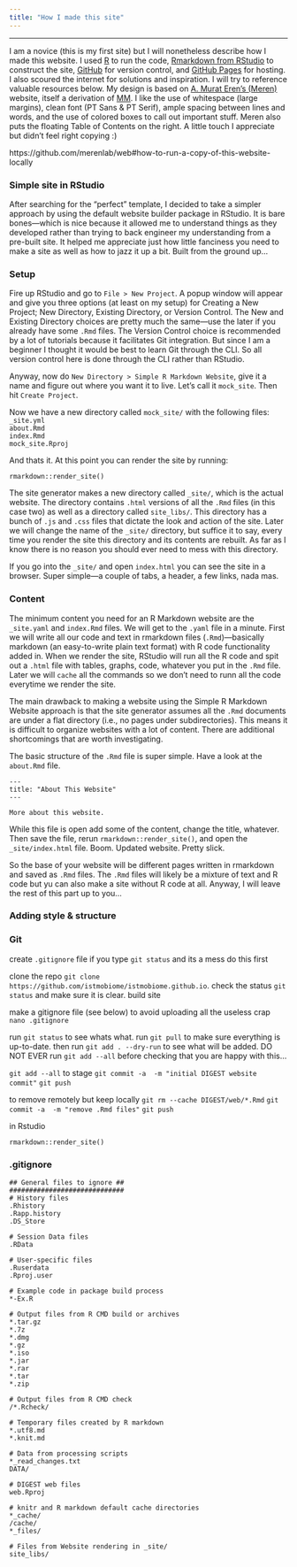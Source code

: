 ```yaml
---
title: "How I made this site"
---
```


***

I am a novice (this is my first site) but I will nonetheless describe how I made this website. I used [R](https://www.r-project.org) to run the code, [Rmarkdown from RStudio](https://rmarkdown.rstudio.com/) to construct the site, [GitHub](https://github.com/) for version control, and [GitHub Pages](https://pages.github.com/) for hosting. I also scoured the internet for solutions and inspiration. I will try to reference valuable resources below. My design  is based on [A. Murat Eren's (Meren)](http://merenlab.org/) website, itself a derivation of [MM](http://mademistakes.com/minimal-mistakes/). I like the use of whitespace (large margins), clean font (PT Sans & PT Serif), ample spacing between lines and words, and the use of colored boxes to call out important stuff. Meren also puts the floating Table of Contents on the right. A little touch I appreciate but didn't feel right copying :)

https://github.com/merenlab/web#how-to-run-a-copy-of-this-website-locally

### Simple site in RStudio

After searching for the "perfect"  template, I decided to take a simpler approach by using the default website builder package in RStudio. It is bare bones---which is nice because it allowed me to understand things as they developed rather than trying to back engineer my understanding from a pre-built site. It helped me appreciate just how little fanciness you need to make a site as well as how to jazz it up a bit. Built from the ground up...

### Setup

Fire up RStudio and go to `File > New Project`. A popup window will appear and give you three options (at least on my setup) for Creating a New Project; New Directory, Existing Directory, or Version Control. The New and Existing Directory choices are pretty much the same---use the later if you already have some `.Rmd` files. The Version Control choice is recommended by a lot of tutorials because it facilitates Git integration. But since I am a beginner I thought it would be best to learn Git through the CLI.  So all version control here is done through the CLI rather than RStudio.

Anyway, now do `New Directory > Simple R Markdown Website`, give it a name and figure out where you want it to live. Let's call it `mock_site`. Then hit `Create Project`.

Now we have a new directory called `mock_site/` with the following files:  
`_site.yml`  
`about.Rmd`  
`index.Rmd`  
`mock_site.Rproj`  

And thats it. At this point you can render the site by running:

```
rmarkdown::render_site()
```

The site generator makes a new directory called `_site/`, which is the actual website.  The directory contains `.html` versions of all the `.Rmd` files (in this case two)  as well as a directory called `site_libs/`. This directory has a bunch of `.js` and `.css` files that dictate the look and action of the site.  Later we will change the name of the `_site/` directory, but suffice it to say, every time you render the site this directory and its contents are rebuilt. As far as I know there is no reason you should ever need to mess with this directory.

If you go into the `_site/` and open `index.html` you can see the site in a browser. Super simple---a couple of tabs, a header, a few links, nada mas.

### Content

The minimum content you need for an R Markdown website are the `_site.yaml` and `index.Rmd` files. We will get to the `.yaml` file in a minute. First we will write all our code and text in rmarkdown files (`.Rmd`)---basically markdown (an easy-to-write plain text format) with R code functionality added in. When we render the site, RStudio will run all the R code and spit out a `.html` file with tables, graphs, code, whatever you put in the `.Rmd` file. Later we will `cache` all the commands so we don't need to runn all the code everytime we render the site.

<div class="warning">
The main drawback to making a website using the Simple R Markdown Website approach is that  the site generator assumes all the `.Rmd` documents are under a flat directory (i.e., no pages under subdirectories). This means it is difficult to organize websites with a lot of content. There are additional shortcomings that are worth investigating.  
</div>

The basic structure of the `.Rmd` file is super simple. Have a look at the `about.Rmd` file.

```
---
title: "About This Website"
---

More about this website.
```

While this file is open add some of the content, change the title, whatever. Then save the file, rerun  `rmarkdown::render_site()`, and open the `_site/index.html` file. Boom. Updated website. Pretty slick.

So the base of your website will be different pages written in rmarkdown and saved as `.Rmd` files. The `.Rmd` files will likely be a mixture of text and R code but yu can also make a site without R code at all. Anyway, I will leave the rest of this part up to you...

### Adding style & structure




### Git

create `.gitignore` file
if you type `git status` and its a mess do this first



clone the repo `git clone https://github.com/istmobiome/istmobiome.github.io`.
check the status `git status` and make sure it is clear.
build site

make a gitignore file (see below) to avoid uploading all the useless crap `nano .gitignore`

run `git status` to see whats what.
run `git pull` to make sure everything is up-to-date.
then run `git add . --dry-run` to see what will be added. DO NOT EVER run `git add --all` before checking that you are happy with this...

`git add --all` to stage
`git commit -a  -m "initial DIGEST website commit"`
`git push`


to remove remotely but keep locally
`git rm --cache DIGEST/web/*.Rmd`
`git commit -a  -m "remove .Rmd files"`
`git push`




in Rstudio

`rmarkdown::render_site()`



### .gitignore

```
## General files to ignore ##
#############################
# History files
.Rhistory
.Rapp.history
.DS_Store

# Session Data files
.RData

# User-specific files
.Ruserdata
.Rproj.user

# Example code in package build process
*-Ex.R

# Output files from R CMD build or archives
*.tar.gz
*.7z
*.dmg
*.gz
*.iso
*.jar
*.rar
*.tar
*.zip

# Output files from R CMD check
/*.Rcheck/

# Temporary files created by R markdown
*.utf8.md
*.knit.md

# Data from processing scripts
*_read_changes.txt
DATA/

# DIGEST web files
web.Rproj

# knitr and R markdown default cache directories
*_cache/
/cache/
*_files/

# Files from Website rendering in _site/
site_libs/
```
